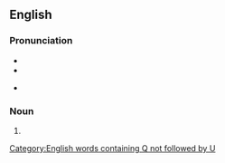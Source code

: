 ==English==

===Pronunciation===
* {{IPA|/tɔː(ɹ)k/}}
* {{rhymes|ɔː(ɹ)k}}
* {{homophones|torc|torque|talk|lang=en}} {{qualifier|'talk' in non-rhotic accents only}}

===Noun===
{{en-noun}}

# {{alternative spelling of|torc}}

[[Category:English words containing Q not followed by U]]